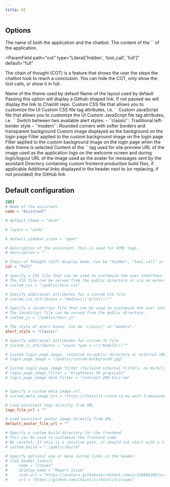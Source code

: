 ```yaml
---
title: UI
---
```


## Options

<ParamField path="name" type="str" default="'Assistant'">
  The name of both the application and the chatbot.
</ParamField>

<ParamField path="description" type="str" optional>
  The content of the `<meta name="description">` of the application.
</ParamField>

<ParamField
  path="cot"
  type="Literal['hidden', 'tool_call', 'full']"
  default="full"
>
  The chain of thought (COT) is a feature that shows the user the steps the
  chatbot took to reach a conclusion. You can hide the COT, only show the tool
  calls, or show it in full.
</ParamField>

<ParamField path="default_theme" type="Literal['light', 'dark']" default="'dark'">
  Name of the theme used by default
</ParamField>

<ParamField path="layout" type="Literal['default', 'wide']" default="'open'">
  Name of the layout used by default
</ParamField>

<ParamField path="github" type="str" optional>
  Passing this option will display a Github-shaped link. If not passed we will
  display the link to Chainlit repo.
</ParamField>

<ParamField path="custom_css" type="str" optional>
  Custom CSS file that allows you to customize the UI
</ParamField>

<ParamField path="custom_css_attributes" type="str" optional>
  Custom CSS file tag attributes, i.e. `<stylesheet src="public/custom.css" ... ></stylesheet>`
</ParamField>

<ParamField path="custom_js" type="str" optional>
  Custom JavaScript file that allows you to customize the UI
</ParamField>

<ParamField path="custom_js_attributes" type="str" default="defer">
  Custom JavaScript file tag attributes, i.e. `<script src="public/custom.js" ... ></script>`
</ParamField>

<ParamField path="alert_style" type="Literal['classic', 'modern']" default="'classic'">
  Switch between two available alert styles:
  - `'classic'`: Traditional left-border style
  - `'modern'`: Rounded corners with softer borders and transparent background
</ParamField>

<ParamField path="login_page_image" type="str" optional>
  Custom image displayed as the background on the login page
</ParamField>

<ParamField path="login_page_image_filter" type="str" optional>
  Filter applied to the custom background image on the login page
</ParamField>

<ParamField path="login_page_image_dark_filter" type="str" optional>
  Filter applied to the custom background image on the login page when the dark theme is selected
</ParamField>

<ParamField path="custom_meta_image_url" type="str" optional>
  Content of the `<meta property="og:image">` tag used for site preview
</ParamField>

<ParamField path="logo_file_url" type="str" optional>
  URL of the image used as the application logo on the welcome screen and during login/logout
</ParamField>

<ParamField path="default_avatar_file_url" type="str" optional>
  URL of the image used as the avatar for messages sent by the assistant
</ParamField>

<ParamField path="custom_build" type="str" optional>
  Directory containing custom frontend production build files, if applicable
</ParamField>

<ParamField path="header_links" type="List[HeaderLink]" optional>
  Additional links displayed in the header next to (or replacing, if not provided) the GitHub link
</ParamField>


## Default configuration

```toml
[UI]
# Name of the assistant.
name = "Assistant"

# default_theme = "dark"

# layout = "wide"

# default_sidebar_state = "open"

# Description of the assistant. This is used for HTML tags.
# description = ""

# Chain of Thought (CoT) display mode. Can be "hidden", "tool_call" or "full".
cot = "full"

# Specify a CSS file that can be used to customize the user interface.
# The CSS file can be served from the public directory or via an external link.
# custom_css = "/public/test.css"

# Specify additional attributes for a custom CSS file
# custom_css_attributes = "media=\\\"print\\\""

# Specify a JavaScript file that can be used to customize the user interface.
# The JavaScript file can be served from the public directory.
# custom_js = "/public/test.js"

# The style of alert boxes. Can be "classic" or "modern".
alert_style = "classic"

# Specify additional attributes for custom JS file
# custom_js_attributes = "async type = \\\"module\\\""

# Custom login page image, relative to public directory or external URL
# login_page_image = "/public/custom-background.jpg"

# Custom login page image filter (Tailwind internal filters, no dark/light variants)
# login_page_image_filter = "brightness-50 grayscale"
# login_page_image_dark_filter = "contrast-200 blur-sm"


# Specify a custom meta image url.
# custom_meta_image_url = "https://chainlit-cloud.s3.eu-west-3.amazonaws.com/logo/chainlit_banner.png"

# Load assistant logo directly from URL.
logo_file_url = ""

# Load assistant avatar image directly from URL.
default_avatar_file_url = ""

# Specify a custom build directory for the frontend.
# This can be used to customize the frontend code.
# Be careful: If this is a relative path, it should not start with a slash.
# custom_build = "./public/build"

# Specify optional one or more custom links in the header.
# [[UI.header_links]]
#     name = "Issues"
#     display_name = "Report Issue"
#     icon_url = "https://avatars.githubusercontent.com/u/128686189?s=200&v=4"
#     url = "https://github.com/Chainlit/chainlit/issues"
```
